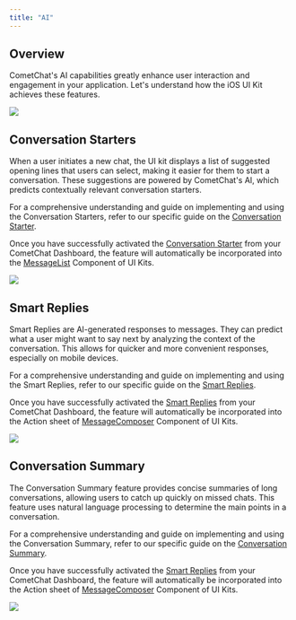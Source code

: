 ```yaml
---
title: "AI"
---
```


## Overview

CometChat's AI capabilities greatly enhance user interaction and engagement in your application. Let's understand how the iOS UI Kit achieves these features.

<Frame>
  <img src="/images/786f4de2-ai-d1f9b4c95dfa1b3775caff7ef5948acd.png" />
</Frame>

## Conversation Starters

When a user initiates a new chat, the UI kit displays a list of suggested opening lines that users can select, making it easier for them to start a conversation. These suggestions are powered by CometChat's AI, which predicts contextually relevant conversation starters.

<Info>For a comprehensive understanding and guide on implementing and using the Conversation Starters, refer to our specific guide on the [Conversation Starter](/fundamentals/ai-user-copilot/conversation-starter).</Info>


Once you have successfully activated the [Conversation Starter](/fundamentals/ai-user-copilot/conversation-starter) from your CometChat Dashboard, the feature will automatically be incorporated into the [MessageList](/ui-kit/ios/message-list) Component of UI Kits.

<Frame>
  <img src="/images/a14054ba-conversation-starter-ee7d014bf983c1e53cfdc9bb77e1fbf4.png" />
</Frame>

## Smart Replies

Smart Replies are AI-generated responses to messages. They can predict what a user might want to say next by analyzing the context of the conversation. This allows for quicker and more convenient responses, especially on mobile devices.


<Info>For a comprehensive understanding and guide on implementing and using the Smart Replies, refer to our specific guide on the [Smart Replies](/fundamentals/ai-user-copilot/smart-replies).</Info>

Once you have successfully activated the [Smart Replies](/fundamentals/ai-user-copilot/smart-replies) from your CometChat Dashboard, the feature will automatically be incorporated into the Action sheet of [MessageComposer](/ui-kit/ios/message-composer) Component of UI Kits.

<Frame>
  <img src="/images/1279fa13-smart-replies-ac72d4901900b26494ef0ec5d9bd1a9e.png" />
</Frame>

## Conversation Summary

The Conversation Summary feature provides concise summaries of long conversations, allowing users to catch up quickly on missed chats. This feature uses natural language processing to determine the main points in a conversation.


<Info>For a comprehensive understanding and guide on implementing and using the Conversation Summary, refer to our specific guide on the [Conversation Summary](/fundamentals/ai-user-copilot/conversation-summary).</Info>


Once you have successfully activated the [Smart Replies](/fundamentals/ai-user-copilot/smart-replies) from your CometChat Dashboard, the feature will automatically be incorporated into the Action sheet of [MessageComposer](/ui-kit/ios/message-composer) Component of UI Kits.

<Frame>
  <img src="/images/fb0b0a97-conversation-summary-3e1b1181b26b04edd49c3e0a4120e874.png" />
</Frame>
